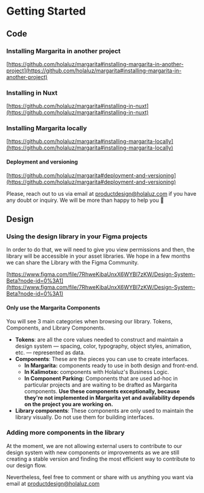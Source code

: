 
<Meta title="Introduction/Getting Started"/>

# Getting Started

## Code

### **Installing Margarita in another project**

[https://github.com/holaluz/margarita#installing-margarita-in-another-project](https://github.com/holaluz/margarita#installing-margarita-in-another-project)

### **Installing in Nuxt**

[https://github.com/holaluz/margarita#installing-in-nuxt](https://github.com/holaluz/margarita#installing-in-nuxt)

### **Installing Margarita locally**

[https://github.com/holaluz/margarita#installing-margarita-locally](https://github.com/holaluz/margarita#installing-margarita-locally)

#### Deployment and versioning

[https://github.com/holaluz/margarita#deployment-and-versioning](https://github.com/holaluz/margarita#deployment-and-versioning)

Please, reach out to us via email at productdesign@holaluz.com if you have any doubt or inquiry. We will be more than happy to help you 🤗

## Design

### Using the design library in your Figma projects

In order to do that, we will need to give you view permissions and then, the library will be accessible in your asset libraries. We hope in a few months we can share the Library with the Figma Community.

[https://www.figma.com/file/7RhweKibaUnxX6WYBl7zKW/Design-System-Beta?node-id=0%3A1](https://www.figma.com/file/7RhweKibaUnxX6WYBl7zKW/Design-System-Beta?node-id=0%3A1) 

#### Only use the Margarita Components

You will see 3 main categories when browsing our library. Tokens, Components, and Library Components.

- **Tokens**: are all the core values needed to construct and maintain a design system — spacing, color, typography, object styles, animation, etc. — represented as data.
- **Components**: These are the pieces you can use to create interfaces.
    - **In Margarita:** components ready to use in both design and front-end.
    - **In Kalimotxo:** components with Holaluz's Business Logic.
    - **In Component Parking:** Components that are used ad-hoc in particular projects and are waiting to be drafted as Margarita components. **Use these components exceptionally, because they're not implemented in Margarita yet and availability depends on the project you are working on.**
- **Library components**: These components are only used to maintain the library visually. Do not use them for building interfaces.

### Adding more components in the library

At the moment, we are not allowing external users to contribute to our design system with new components or improvements as we are still creating a stable version and finding the most efficient way to contribute to our design flow. 

Nevertheless, feel free to comment or share with us anything you want via email at productdesign@holaluz.com
